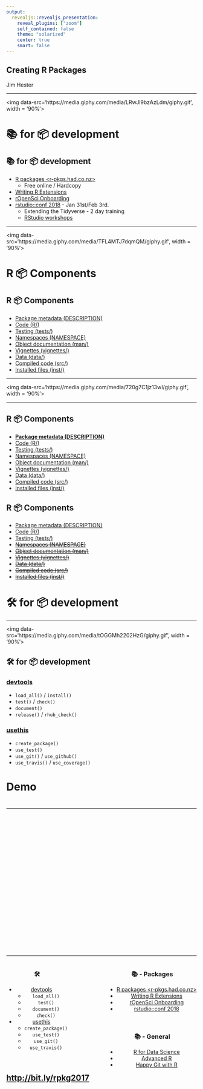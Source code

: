 ```yaml
---
output:
  revealjs::revealjs_presentation:
    reveal_plugins: ["zoom"]
    self_contained: false
    theme: "solarized"
    center: true
    smart: false
---
```


## Creating R Packages

<style>
p img.logo {
  height: 1em;
  width: auto;
  border: none;
  box-shadow: none;
  margin: 0;
}
</style>

<p>Jim Hester <img data-src='https://www.rstudio.com/wp-content/uploads/2014/07/RStudio-Logo-Blue-Gray.png' class = 'logo'></p>

---

<img data-src='https://media.giphy.com/media/LRwJl9bzAzLdm/giphy.gif', width = '90%'>

# 📚 for 📦 development

## 📚 for 📦 development

- [R packages <r-pkgs.had.co.nz>](http://r-pkgs.had.co.nz/)
    - Free online / Hardcopy
- [Writing R Extensions](https://cran.r-project.org/doc/manuals/r-release/R-exts.html)
- [rOpenSci Onboarding](https://github.com/ropensci/onboarding)
- [rstudio::conf 2018](https://www.rstudio.com/conference/) - Jan 31st/Feb 3rd.
     - Extending the Tidyverse - 2 day training
     - [RStudio workshops](https://www.rstudio.com/workshops/)

---

<img data-src='https://media.giphy.com/media/TFL4MTJ7dqmQM/giphy.gif', width = '90%'>

# R 📦 Components

## R 📦 Components

- [Package metadata (DESCRIPTION)](http://r-pkgs.had.co.nz/description.html)
- [Code (R/)](http://r-pkgs.had.co.nz/r.html)
- [Testing (tests/)](http://r-pkgs.had.co.nz/tests.html)
- [Namespaces (NAMESPACE)](http://r-pkgs.had.co.nz/namespace.html)
- [Object documentation (man/)](http://r-pkgs.had.co.nz/man.html)
- [Vignettes (vignettes/)](http://r-pkgs.had.co.nz/vignettes.html)
- [Data (data/)](http://r-pkgs.had.co.nz/data.html)
- [Compiled code (src/)](http://r-pkgs.had.co.nz/src.html)
- [Installed files (inst/)](http://r-pkgs.had.co.nz/inst.html)

---

<img data-src='https://media.giphy.com/media/720g7C1jz13wI/giphy.gif', width = '90%'>

---

## R 📦 Components

- **[Package metadata (DESCRIPTION)](http://r-pkgs.had.co.nz/description.html)**
- [Code (R/)](http://r-pkgs.had.co.nz/r.html)
- [Testing (tests/)](http://r-pkgs.had.co.nz/tests.html)
- [Namespaces (NAMESPACE)](http://r-pkgs.had.co.nz/namespace.html)
- [Object documentation (man/)](http://r-pkgs.had.co.nz/man.html)
- [Vignettes (vignettes/)](http://r-pkgs.had.co.nz/vignettes.html)
- [Data (data/)](http://r-pkgs.had.co.nz/data.html)
- [Compiled code (src/)](http://r-pkgs.had.co.nz/src.html)
- [Installed files (inst/)](http://r-pkgs.had.co.nz/inst.html)

## R 📦 Components

- [Package metadata (DESCRIPTION)](http://r-pkgs.had.co.nz/description.html)
- [Code (R/)](http://r-pkgs.had.co.nz/r.html)
- [Testing (tests/)](http://r-pkgs.had.co.nz/tests.html)
- ~~[Namespaces (NAMESPACE)](http://r-pkgs.had.co.nz/namespace.html)~~
- ~~[Object documentation (man/)](http://r-pkgs.had.co.nz/man.html)~~
- ~~[Vignettes (vignettes/)](http://r-pkgs.had.co.nz/vignettes.html)~~
- ~~[Data (data/)](http://r-pkgs.had.co.nz/data.html)~~
- ~~[Compiled code (src/)](http://r-pkgs.had.co.nz/src.html)~~
- ~~[Installed files (inst/)](http://r-pkgs.had.co.nz/inst.html)~~

# 🛠 for 📦 development

---

<img data-src='https://media.giphy.com/media/tOGGMh2202HzG/giphy.gif', width = '90%'>

## 🛠 for 📦 development

### [devtools](https://github.com/hadley/devtools)
  - `load_all()` / `install()`
  - `test()` / `check()`
  - `document()`
  - `release()` / `rhub_check()`

### [usethis](https://github.com/r-lib/usethis)
  - `create_package()`
  - `use_test()`
  - `use_git()` / `use_github()`
  - `use_travis()` / `use_coverage()`

# Demo

# 

---

<iframe width="640" height="360" data-src="https://www.youtube.com/embed/4lSug4Lj-aA?autoplay=1&rel=0&controls=0&showinfo=0&autohide=1" frameborder="0" allowfullscreen></iframe>

---

<div style="text-align: center; float: left;">
### 🛠

- [devtools](https://github.com/hadley/devtools)
    - `load_all()`
    - `test()`
    - `document()`
    - `check()`
- [usethis](https://github.com/r-lib/usethis)
    - `create_package()`
    - `use_test()`
    - `use_git()`
    - `use_travis()`
</div>

<div style="text-align: center; float: right;">

### 📚 - Packages

- [R packages <r-pkgs.had.co.nz>](http://r-pkgs.had.co.nz/)
- [Writing R Extensions](https://cran.r-project.org/doc/manuals/r-release/R-exts.html)
- [rOpenSci Onboarding](https://github.com/ropensci/onboarding)
- [rstudio::conf 2018](https://www.rstudio.com/conference/)

&nbsp;&nbsp;&nbsp;

### 📚 - General
- [R for Data Science](http://r4ds.had.co.nz/)
- [Advanced R](adv-r.had.co.nz)
- [Happy Git with R](http://happygitwithr.com/)

</div>

<h2 id="httpbit.lyrpkg2017" style="clear: right;"><a href="http://bit.ly/rpkg2017" class="uri">http://bit.ly/rpkg2017</a></h2>
